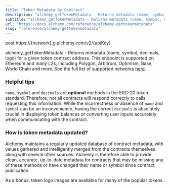 ```yaml
---
title: "Token Metadata By Contract"
description: "alchemy_getTokenMetadata - Returns metadata (name, symbol, decimals, logo) for a given token contract address. This endpoint is supported on Ethereum and many L2s, including Polygon, Arbitrum, Optimism, Base, World Chain and more. See the full list of supported networks here ."
subtitle: "alchemy_getTokenMetadata - Returns metadata (name, symbol, decimals, logo) for a given token contract address. This endpoint is supported on Ethereum and many L2s, including Polygon, Arbitrum, Optimism, Base, World Chain and more. See the full list of supported networks here ."
url: "https://docs.alchemy.com/reference/alchemy-gettokenmetadata"
slug: "reference/alchemy-gettokenmetadata"
---
```


post https://\{network}.g.alchemy.com/v2/\{apiKey}

alchemy\_getTokenMetadata - Returns metadata (name, symbol, decimals, logo) for a given token contract address. This endpoint is supported on Ethereum and many L2s, including Polygon, Arbitrum, Optimism, Base, World Chain and more. See the full list of supported networks [here](https://dashboard.alchemy.com/chains?service=token-api\&utm_source=readme\&utm_medium=link\&utm_campaign=docs_method_chains_link_v1_tokens).

### Helpful tips

`name`, `symbol` and `decimals` are **optional** methods in the ERC-20 token standard. Therefore, not all contracts will respond correctly to calls requesting this information. While the incorrectness or absence of `name` and `symbol` can be an inconvenience, having the correct `decimals` is absolutely crucial in displaying token balances or converting user inputs accurately when communicating with the contract.

### How is token metadata updated?

Alchemy maintains a regularly updated database of contract metadata, with values gathered and intelligently merged from the contracts themselves along with several other sources. Alchemy is therefore able to provide clean, accurate, up-to-date metadata for contracts that may be missing any of these methods or have changed their name or symbol since contract publication.

As a bonus, token logo images are available for many of the popular tokens.
